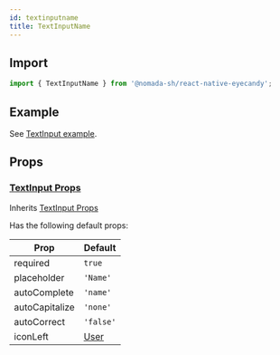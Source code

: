```yaml
---
id: textinputname
title: TextInputName
---
```


## Import

```jsx
import { TextInputName } from '@nomada-sh/react-native-eyecandy';
```

## Example

See [TextInput example](../textinput#example).

## Props

### [TextInput Props](../textinput#props)

Inherits [TextInput Props](../textinput#props)

Has the following default props:

| Prop           | Default               |
| -------------- | --------------------- |
| required       | `true`                |
| placeholder    | `'Name'`              |
| autoComplete   | `'name'`              |
| autoCapitalize | `'none'`              |
| autoCorrect    | `'false'`             |
| iconLeft       | [User](../icons#user) |
